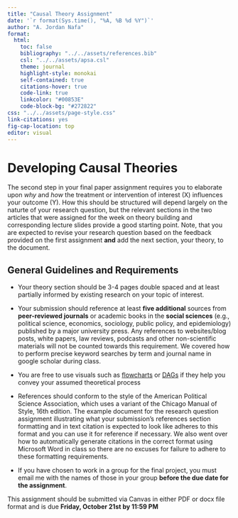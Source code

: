 ```yaml
---
title: "Causal Theory Assignment"
date: '`r format(Sys.time(), "%A, %B %d %Y")`'
author: "A. Jordan Nafa"
format: 
  html:
    toc: false
    bibliography: "../../assets/references.bib"
    csl: "../../assets/apsa.csl"
    theme: journal
    highlight-style: monokai
    self-contained: true
    citations-hover: true
    code-link: true
    linkcolor: "#00853E"
    code-block-bg: "#272822"
css: "../../assets/page-style.css"
link-citations: yes
fig-cap-location: top
editor: visual
---
```


# Developing Causal Theories

The second step in your final paper assignment requires you to elaborate upon *why* and *how* the treatment or intervention of interest (X) influences your outcome (Y). How this should be structured will depend largely on the naturte of your research question, but the relevant sections in the two articles that were assigned for the week on theory building and corresponding lecture slides provide a good starting point. Note, that you are expected to revise your research question based on the feedback provided on the first assignment **and** add the next section, your theory, to the document.

## General Guidelines and Requirements

-   Your theory section should be 3-4 pages double spaced and at least partially informed by existing research on your topic of interest.

-   Your submission should reference at least **five additional** sources from **peer-reviewed journals** or academic books in the **social sciences** (e.g., political science, economics, sociology, public policy, and epidemiology) published by a major university press. Any references to websites/blog posts, white papers, law reviews, podcasts and other non-scientific materials will not be counted towards this requirement. We covered how to perform precise keyword searches by term and journal name in google scholar during class.

-   You are free to use visuals such as [flowcharts](https://support.microsoft.com/en-us/office/create-a-flow-chart-with-smartart-30f87402-ba3d-48c8-8e9f-a66bcee7e5aa) or [DAGs](https://cran.r-project.org/web/packages/ggdag/vignettes/intro-to-dags.html) if they help you convey your assumed theoretical process

-   References should conform to the style of the American Political Science Association, which uses a variant of the Chicago Manual of Style, 16th edition. The example document for the research question assignment illustrating what your submission's references section formatting and in text citation is expected to look like adheres to this format and you can use it for reference if necessary. We also went over how to automatically generate citations in the correct format using Microsoft Word in class so there are no excuses for failure to adhere to these formatting requirements.

-   If you have chosen to work in a group for the final project, you must email me with the names of those in your group **before the due date for the assignment**.

This assignment should be submitted via Canvas in either PDF or docx file format and is due **Friday, October 21st by 11:59 PM**

